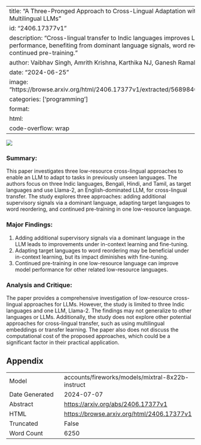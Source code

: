 
---
title: "A Three-Pronged Approach to Cross-Lingual Adaptation with Multilingual LLMs"
id: "2406.17377v1"
description: "Cross-lingual transfer to Indic languages improves Llama-2 LLM performance, benefiting from dominant language signals, word reordering, and continued pre-training."
author: Vaibhav Singh, Amrith Krishna, Karthika NJ, Ganesh Ramakrishnan
date: "2024-06-25"
image: "https://browse.arxiv.org/html/2406.17377v1/extracted/5689840/spider.png"
categories: ['programming']
format:
  html:
    code-overflow: wrap
---

![](https://browse.arxiv.org/html/2406.17377v1/extracted/5689840/spider.png)

### Summary:
This paper investigates three low-resource cross-lingual approaches to enable an LLM to adapt to tasks in previously unseen languages. The authors focus on three Indic languages, Bengali, Hindi, and Tamil, as target languages and use Llama-2, an English-dominated LLM, for cross-lingual transfer. The study explores three approaches: adding additional supervisory signals via a dominant language, adapting target languages to word reordering, and continued pre-training in one low-resource language.

### Major Findings:
1. Adding additional supervisory signals via a dominant language in the LLM leads to improvements under in-context learning and fine-tuning.
2. Adapting target languages to word reordering may be beneficial under in-context learning, but its impact diminishes with fine-tuning.
3. Continued pre-training in one low-resource language can improve model performance for other related low-resource languages.

### Analysis and Critique:
The paper provides a comprehensive investigation of low-resource cross-lingual approaches for LLMs. However, the study is limited to three Indic languages and one LLM, Llama-2. The findings may not generalize to other languages or LLMs. Additionally, the study does not explore other potential approaches for cross-lingual transfer, such as using multilingual embeddings or transfer learning. The paper also does not discuss the computational cost of the proposed approaches, which could be a significant factor in their practical application.

## Appendix

|          |          |
|----------|----------|
| Model     | accounts/fireworks/models/mixtral-8x22b-instruct       |
| Date Generated     | 2024-07-07       |
| Abstract | [https://arxiv.org/abs/2406.17377v1](https://arxiv.org/abs/2406.17377v1)        |
| HTML     | [https://browse.arxiv.org/html/2406.17377v1](https://browse.arxiv.org/html/2406.17377v1)       |
| Truncated       | False       |
| Word Count       | 6250       |